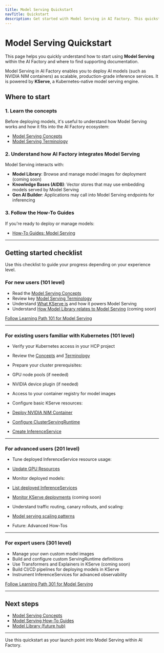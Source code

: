 ```yaml
---
title: Model Serving Quickstart
navTitle: Quickstart
description: Get started with Model Serving in AI Factory. This quickstart provides a guided path for new and experienced users with links to essential resources.
---
```


# Model Serving Quickstart

This page helps you quickly understand how to start using **Model Serving** within the AI Factory and where to find supporting documentation.

Model Serving in AI Factory enables you to deploy AI models (such as NVIDIA NIM containers) as scalable, production-grade inference services. It is powered by **KServe**, a Kubernetes-native model serving engine.

## Where to start

### 1. Learn the concepts

Before deploying models, it's useful to understand how Model Serving works and how it fits into the AI Factory ecosystem:

-   [Model Serving Concepts](/edb-postgres-ai/ai-factory/learn/explained/ai-factory-concepts#model-serving-and-inference)
-   [Model Serving Terminology](/edb-postgres-ai/ai-factory/learn/explained/terminology/)

### 2. Understand how AI Factory integrates Model Serving

Model Serving interacts with:

-   **Model Library**: Browse and manage model images for deployment (coming soon)
-   **Knowledge Bases (AIDB)**: Vector stores that may use embedding models served by Model Serving
-   **Gen AI Builder**: Applications may call into Model Serving endpoints for inferencing

### 3. Follow the How-To Guides

If you're ready to deploy or manage models:

-   [How-To Guides: Model Serving](/edb-postgres-ai/ai-factory/learn/how-to/model-serving/)

* * *

## Getting started checklist

Use this checklist to guide your progress depending on your experience level.

### For new users (101 level)

-   Read the [Model Serving Concepts](/edb-postgres-ai/ai-factory/learn/explained/ai-factory-concepts#model-serving-and-inference)
-   Review key [Model Serving Terminology](/edb-postgres-ai/ai-factory/learn/explained/terminology/)
-   Understand [What KServe is](/edb-postgres-ai/ai-factory/learn/explained/ai-factory-concepts#model-serving-and-inference) and how it powers Model Serving
-   Understand [How Model Library relates to Model Serving](/edb-postgres-ai/ai-factory/model/library/) (coming soon)

[Follow Learning Path 101 for Model Serving](/edb-postgres-ai/ai-factory/learn/paths/101)

* * *

### For existing users familiar with Kubernetes (101 level)

-   Verify your Kubernetes access in your HCP project
-   Review the [Concepts](/edb-postgres-ai/ai-factory/learn/explained/ai-factory-concepts#model-serving-and-inference) and [Terminology](/edb-postgres-ai/ai-factory/learn/explained/terminology/)
-   Prepare your cluster prerequisites:


-   GPU node pools (if needed)
-   NVIDIA device plugin (if needed)
-   Access to your container registry for model images


-   Configure basic KServe resources:


-   [Deploy NVIDIA NIM Container](/edb-postgres-ai/ai-factory/learn/how-to/model-serving/deploy-nim-container/)
-   [Configure ClusterServingRuntime](/edb-postgres-ai/ai-factory/learn/how-to/model-serving/configure-servingruntime/)
-   [Create InferenceService](/edb-postgres-ai/ai-factory/learn/how-to/model-serving/create-inferenceservice/)


* * *

### For advanced users (201 level)

-   Tune deployed InferenceService resource usage:


-   [Update GPU Resources](/edb-postgres-ai/ai-factory/learn/how-to/model-serving/update-gpu-resources/)


-   Monitor deployed models:


-   [List deployed InferenceServices](/edb-postgres-ai/ai-factory/learn/how-to/model-serving/monitor-inferenceservice/)
-   [Monitor KServe deployments](/edb-postgres-ai/ai-factory/learn/how-to/model-serving/monitor-inferenceservice/) (coming soon)


-   Understand traffic routing, canary rollouts, and scaling:


-   [Model serving scaling patterns](/edb-postgres-ai/ai-factory/learn/explained/ai-factory-concepts#model-serving-and-inference)
-   Future: Advanced How-Tos


* * *

### For expert users (301 level)

-   Manage your own custom model images
-   Build and configure custom ServingRuntime definitions
-   Use Transformers and Explainers in KServe (coming soon)
-   Build CI/CD pipelines for deploying models in KServe
-   Instrument InferenceServices for advanced observability

[Follow Learning Path 301 for Model Serving](/edb-postgres-ai/ai-factory/learn/paths/301)

* * *

## Next steps

-   [Model Serving Concepts](/edb-postgres-ai/ai-factory/learn/explained/ai-factory-concepts#model-serving-and-inference)
-   [Model Serving How-To Guides](/edb-postgres-ai/ai-factory/learn/how-to/model-serving/)
-   [Model Library (future hub)](/edb-postgres-ai/ai-factory/model/library/)

* * *

Use this quickstart as your launch point into Model Serving within AI Factory.

